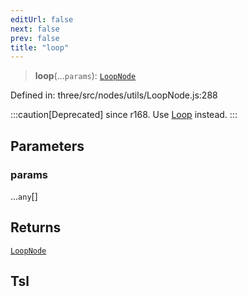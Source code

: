 ```yaml
---
editUrl: false
next: false
prev: false
title: "loop"
---
```


> **loop**(...`params`): [`LoopNode`](../classes/Three.WebGPU.LoopNode.html)

Defined in: three/src/nodes/utils/LoopNode.js:288

:::caution[Deprecated]
since r168. Use [Loop](Three.WebGPU.TSL.Loop-1.html) instead.
:::

## Parameters

### params

...`any`[]

## Returns

[`LoopNode`](../classes/Three.WebGPU.LoopNode.html)

## Tsl
